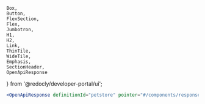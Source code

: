     Box,
    Button,
    FlexSection,
    Flex,
    Jumbotron,
    H1,
    H2,
    Link,
    ThinTile,
    WideTile,
    Emphasis,
    SectionHeader,
    OpenApiResponse
} from '@redocly/developer-portal/ui';


```jsx
<OpenApiResponse definitionId="petstore" pointer="#/components/responses/PetResponse"  />
```

<OpenApiResponse definitionId="petstore" pointer="#/components/responses/PetResponse" />
